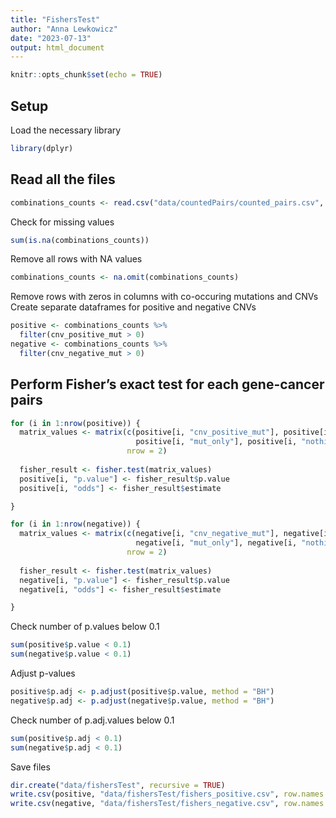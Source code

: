 ```yaml
---
title: "FishersTest"
author: "Anna Lewkowicz"
date: "2023-07-13"
output: html_document
---
```


```r
knitr::opts_chunk$set(echo = TRUE)
```


## Setup 

Load the necessary library

```r
library(dplyr) 
```

## Read all the files

```r
combinations_counts <- read.csv("data/countedPairs/counted_pairs.csv", head = TRUE)
```

Check for missing values

```r
sum(is.na(combinations_counts))
```

Remove all rows with NA values

```r
combinations_counts <- na.omit(combinations_counts)
```

Remove rows with zeros in columns with co-occuring mutations and CNVs
Create separate dataframes for positive and negative CNVs

```r
positive <- combinations_counts %>%
  filter(cnv_positive_mut > 0)
negative <- combinations_counts %>%
  filter(cnv_negative_mut > 0)
```

## Perform Fisher's exact test for each gene-cancer pairs

```r
for (i in 1:nrow(positive)) {
  matrix_values <- matrix(c(positive[i, "cnv_positive_mut"], positive[i, "cnv_positive"], 
                            positive[i, "mut_only"], positive[i, "nothing"]),
                          nrow = 2)
  
  fisher_result <- fisher.test(matrix_values)
  positive[i, "p.value"] <- fisher_result$p.value
  positive[i, "odds"] <- fisher_result$estimate

}

for (i in 1:nrow(negative)) {
  matrix_values <- matrix(c(negative[i, "cnv_negative_mut"], negative[i, "cnv_negative"], 
                            negative[i, "mut_only"], negative[i, "nothing"]),
                          nrow = 2)
  
  fisher_result <- fisher.test(matrix_values)
  negative[i, "p.value"] <- fisher_result$p.value
  negative[i, "odds"] <- fisher_result$estimate

}
```

Check number of p.values below 0.1

```r
sum(positive$p.value < 0.1)
sum(negative$p.value < 0.1)
```

Adjust p-values

```r
positive$p.adj <- p.adjust(positive$p.value, method = "BH")
negative$p.adj <- p.adjust(negative$p.value, method = "BH")
```

Check number of p.adj.values below 0.1

```r
sum(positive$p.adj < 0.1)
sum(negative$p.adj < 0.1)
```

Save files

```r
dir.create("data/fishersTest", recursive = TRUE)
write.csv(positive, "data/fishersTest/fishers_positive.csv", row.names = FALSE)
write.csv(negative, "data/fishersTest/fishers_negative.csv", row.names = FALSE)
```